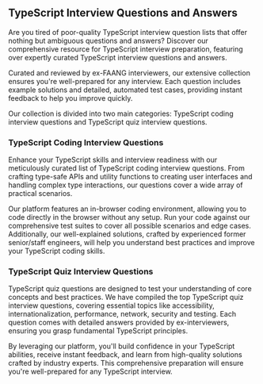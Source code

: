 ## TypeScript Interview Questions and Answers

Are you tired of poor-quality TypeScript interview question lists that offer nothing but ambiguous questions and answers? Discover our comprehensive resource for TypeScript interview preparation, featuring over <QuestionsCount /> expertly curated TypeScript interview questions and answers.

Curated and reviewed by ex-FAANG interviewers, our extensive collection ensures you're well-prepared for any interview. Each question includes example solutions and detailed, automated test cases, providing instant feedback to help you improve quickly.

Our collection is divided into two main categories: TypeScript coding interview questions and TypeScript quiz interview questions.

### TypeScript Coding Interview Questions

Enhance your TypeScript skills and interview readiness with our meticulously curated list of TypeScript coding interview questions. From crafting type-safe APIs and utility functions to creating user interfaces and handling complex type interactions, our questions cover a wide array of practical scenarios.

Our platform features an in-browser coding environment, allowing you to code directly in the browser without any setup. Run your code against our comprehensive test suites to cover all possible scenarios and edge cases. Additionally, our well-explained solutions, crafted by experienced former senior/staff engineers, will help you understand best practices and improve your TypeScript coding skills.

### TypeScript Quiz Interview Questions

TypeScript quiz questions are designed to test your understanding of core concepts and best practices. We have compiled the top <QuizQuestionsCount /> TypeScript quiz interview questions, covering essential topics like accessibility, internationalization, performance, network, security and testing. Each question comes with detailed answers provided by ex-interviewers, ensuring you grasp fundamental TypeScript principles.

By leveraging our platform, you'll build confidence in your TypeScript abilities, receive instant feedback, and learn from high-quality solutions crafted by industry experts. This comprehensive preparation will ensure you're well-prepared for any TypeScript interview.
